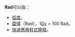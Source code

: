 '''Rad'''可以指：
*[[弧度|弧度]]。
*[[雷得|雷得]]（Rad），1[[戈雷|Gy]] = 100 Rad。
*[[快速應用程式開發|快速應用程式開發]]。

{{disambig}}